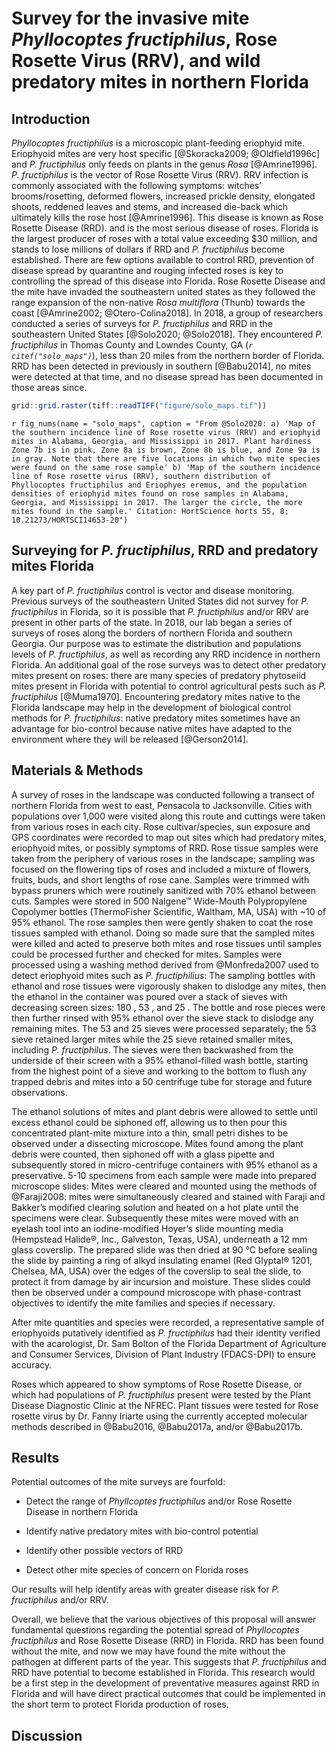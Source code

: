 # Survey for the invasive mite *Phyllocoptes fructiphilus*, Rose Rosette Virus (RRV), and wild predatory mites in northern Florida {#survey}

## Introduction {#survey-nfl}
*Phyllocoptes fructiphilus* is a microscopic plant-feeding eriophyid mite. Eriophyoid mites are very host specific [@Skoracka2009; @Oldfield1996c] and *P. fructiphilus* only feeds on plants in the genus *Rosa* [@Amrine1996]. *P. fructiphilus* is the vector of Rose Rosette Virus (RRV). RRV infection is commonly associated with the following symptoms: witches’ brooms/rosetting, deformed flowers, increased prickle density, elongated shoots, reddened leaves and stems, and increased die-back which ultimately kills the rose host [@Amrine1996]. This disease is known as Rose Rosette Disease (RRD). and is the most serious disease of roses. Florida is the largest producer of roses with a total value exceeding $30 million, and stands to lose millions of dollars if RRD and *P. fructiphilus* become established. There are few options available to control RRD, prevention of disease spread by quarantine and rouging infected roses is key to controlling the spread of this disease into Florida. Rose Rosette Disease and the mite have invaded the southeastern united states as they followed the range expansion of the non-native *Rosa multiflora* (Thunb) towards the coast [@Amrine2002; @Otero-Colina2018]. In 2018, a group of researchers conducted a series of surveys for *P. fructiphilus* and RRD in the southeastern United States [@Solo2020; @Solo2018]. They encountered *P. fructiphilus* in Thomas County and Lowndes County, GA (*`r citef("solo_maps")`*), less than 20 miles from the northern border of Florida. RRD has been detected in previously in southern [@Babu2014], no mites were detected at that time, and no disease spread has been documented in those areas since.

```{r, fig.height=8, fig.width=10.5, fig.align="center", out.width="80%", warning=FALSE}
grid::grid.raster(tiff::readTIFF("figure/solo_maps.tif"))
```

`r fig_nums(name = "solo_maps", caption = "From @Solo2020: a) 'Map of the southern incidence line of Rose rosette virus (RRV) and eriophyid mites in Alabama, Georgia, and Mississippi in 2017. Plant hardiness Zone 7b is in pink, Zone 8a is brown, Zone 8b is blue, and Zone 9a is in gray. Note that there are five locations in which two mite species were found on the same rose sample' b) 'Map of the southern incidence line of Rose rosette virus (RRV), southern distribution of Phyllocoptes fructiphilus and Eriophyes eremus, and the population densities of eriophyid mites found on rose samples in Alabama, Georgia, and Mississippi in 2017. The larger the circle, the more mites found in the sample.' Citation: HortScience horts 55, 8; 10.21273/HORTSCI14653-20")`

## Surveying for *P. fructiphilus*, RRD and predatory mites Florida
A key part of *P. fructiphilus* control is vector and disease monitoring. Previous surveys of the southeastern United States did not survey for *P. fructiphilus* in Florida, so it is possible that *P. fructiphilus* and/or RRV are present in other parts of the state. In 2018, our lab began a series of surveys of roses along the borders of northern Florida and southern Georgia. Our purpose was to estimate the distribution and populations levels of *P. fructiphilus*, as well as recording any RRD incidence in northern Florida. An additional goal of the rose surveys was to detect other predatory mites present on roses: there are many species of predatory phytoseiid mites present in Florida with potential to control agricultural pests such as *P. fructiphilus* [@Muma1970]. Encountering predatory mites native to the Florida landscape may help in the development of biological control methods for *P. fructiphilus*: native predatory mites sometimes have an advantage for bio-control because native mites have adapted to the environment where they will be released [@Gerson2014].

<!-- Phytoseiid mites require expert identification, and many species have been misidentified [@Demard2021] -->

## Materials & Methods

A survey of roses in the landscape was conducted following a transect of northern Florida from west to east, Pensacola to Jacksonville. Cities with populations over 1,000 were visited along this route and cuttings were taken from various roses in each city. Rose cultivar/species, sun exposure and GPS coordinates were recorded to map out sites which had predatory mites, eriophyoid mites, or possibly symptoms of RRD. Rose tissue samples were taken from the periphery of various roses in the landscape; sampling was focused on the flowering tips of roses and included a mixture of flowers, fruits, buds, and short lengths of rose cane. Samples were trimmed with bypass pruners which were routinely sanitized with 70% ethanol between cuts. Samples were stored in 500 \si{\milli\liter} Nalgene™ Wide-Mouth Polypropylene Copolymer bottles (ThermoFisher Scientific, Waltham, MA, USA) with ~10 \si{\milli\liter} of 95\% ethanol. The rose samples then were gently shaken to coat the rose tissues sampled with ethanol. Doing so made sure that the sampled mites were killed and acted to preserve both mites and rose tissues until samples could be processed further and checked for mites. Samples were processed using a washing method derived from @Monfreda2007 used to detect eriophyoid mites such as *P. fructiphilius*: The sampling bottles with ethanol and rose tissues were vigorously shaken to dislodge any mites, then the ethanol in the container was poured over a stack of sieves with decreasing screen sizes: 180 \si{\micro\metre}, 53 \si{\micro\metre}, and 25 \si{\micro\metre}. The bottle and rose pieces were then further rinsed with 95\% ethanol over the sieve stack to dislodge any remaining mites. The 53 \si{\micro\metre} and 25 \si{\micro\metre} sieves were processed separately; the 53 \si{\micro\metre} sieve retained larger mites while the 25 \si{\micro\metre} sieve retained smaller mites, including *P. fructiphilus*. The sieves were then backwashed from the underside of their screen with a 95\% ethanol-filled wash bottle, starting from the highest point of a sieve and working to the bottom to flush any trapped debris and mites into a 50 \si{\milli\liter} centrifuge tube for storage and future observations.

The ethanol solutions of mites and plant debris were allowed to settle until excess ethanol could be siphoned off, allowing us to then pour this concentrated plant-mite mixture into a thin, small petri dishes to be observed under a dissecting microscope. Mites found among the plant debris were counted, then siphoned off with a glass pipette and subsequently stored in micro-centrifuge containers with 95% ethanol as a preservative. 5-10 specimens from each sample were made into prepared microscope slides: Mites were cleared and mounted using the methods of @Faraji2008: mites were simultaneously cleared and stained with Faraji and Bakker's modified clearing solution and heated on a hot plate until the specimens were clear. Subsequently these mites were moved with an eyelash tool into an iodine-modified Hoyer’s slide mounting media (Hempstead Halide®, Inc., Galveston, Texas, USA), underneath a 12 mm glass coverslip. The prepared slide was then dried at 90 °C before sealing the slide by painting a ring of alkyd insulating enamel (Red Glyptal® 1201, Chelsea, MA, USA) over the edges of the coverslip to seal the slide, to protect it from damage by air incursion and moisture. These slides could then be observed under a compound microscope with phase-contrast objectives to identify the mite families and species if necessary.

After mite quantities and species were recorded, a representative sample of eriophyoids putatively identified as *P. fructiphilus* had their identity verified with the acarologist, Dr. Sam Bolton of the Florida Department of Agriculture and Consumer Services, Division of Plant Industry (FDACS-DPI) to ensure accuracy.

Roses which appeared to show symptoms of Rose Rosette Disease, or which had populations of *P. fructiphilus* present were tested by the Plant Disease Diagnostic Clinic at the NFREC. Plant tissues were tested for Rose rosette virus by Dr. Fanny Iriarte using the currently accepted molecular methods described in @Babu2016, @Babu2017a, and/or @Babu2017b. 

## Results

Potential outcomes of the mite surveys are fourfold: 

- Detect the range of *Phyllcoptes fructiphilus* and/or Rose Rosette Disease in northern Florida

- Identify native predatory mites with bio-control potential

- Identify other possible vectors of RRD

- Detect other mite species of concern on Florida roses

Our results will help identify areas with greater disease risk for *P. fructiphilus* and/or RRV.

Overall, we believe that the various objectives of this proposal will answer fundamental questions regarding the potential spread of *Phyllocoptes fructiphilus* and Rose Rosette Disease (RRD) in Florida. RRD has been found without the mite, and now we may have found the mite without the pathogen at different parts of the year. This suggests that *P. fructiphilus* and RRD have potential to become established in Florida. This research would be a first step in the development of preventative measures against RRD in Florida and will have direct practical outcomes that could be implemented in the short term to protect Florida production of roses.

## Discussion

<!-- this imports my publication -->
\includepdf[pages={-}, pagecommand={\phantomsection  \addcontentsline{toc}{section}{Publication: First report of \textit{Phyllocoptes fructiphilus} in Florida}}]{pubs/pfruct-report.pdf}